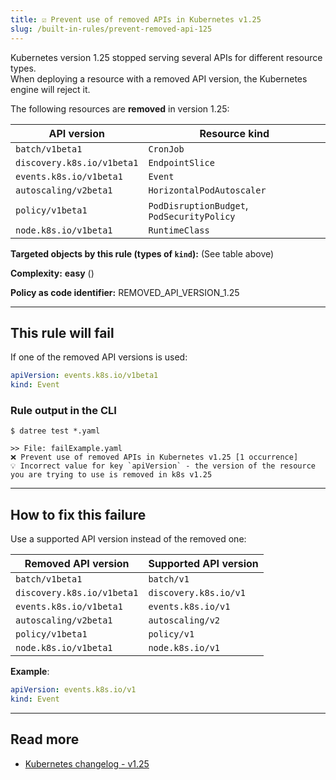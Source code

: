 ```yaml
---
title: ☑️ Prevent use of removed APIs in Kubernetes v1.25
slug: /built-in-rules/prevent-removed-api-125
---
```



Kubernetes version 1.25 stopped serving several APIs for different resource types.  
When deploying a resource with a removed API version, the Kubernetes engine will reject it.

The following resources are **removed** in version 1.25:

| API version | Resource kind |
|-------------|---------------|
| `batch/v1beta1` | `CronJob` |
| `discovery.k8s.io/v1beta1` | `EndpointSlice` |
| `events.k8s.io/v1beta1` | `Event` |
| `autoscaling/v2beta1` | `HorizontalPodAutoscaler` |
| `policy/v1beta1` | `PodDisruptionBudget`, `PodSecurityPolicy` |
| `node.k8s.io/v1beta1` | `RuntimeClass` |

**Targeted objects by this rule (types of **`kind`**):** (See table above)

**Complexity:** **easy** (<Complexity/>)

**Policy as code identifier:** REMOVED_API_VERSION_1.25

---

## This rule will fail

If one of the removed API versions is used:

```yaml
apiVersion: events.k8s.io/v1beta1
kind: Event
```

### Rule output in the CLI

```terminal
$ datree test *.yaml

>> File: failExample.yaml
❌ Prevent use of removed APIs in Kubernetes v1.25 [1 occurrence]
💡 Incorrect value for key `apiVersion` - the version of the resource you are trying to use is removed in k8s v1.25
```

---

## How to fix this failure

Use a supported API version instead of the removed one:

| Removed API version | Supported API version |
|-------------|---------------|
| `batch/v1beta1` | `batch/v1` |
| `discovery.k8s.io/v1beta1` | `discovery.k8s.io/v1` |
| `events.k8s.io/v1beta1` | `events.k8s.io/v1` |
| `autoscaling/v2beta1` | `autoscaling/v2` |
| `policy/v1beta1` | `policy/v1` |
| `node.k8s.io/v1beta1` | `node.k8s.io/v1` |

**Example**:  

```yaml
apiVersion: events.k8s.io/v1
kind: Event
```

---

## Read more

- [Kubernetes changelog - v1.25](https://github.com/kubernetes/kubernetes/blob/master/CHANGELOG/CHANGELOG-1.25.md#deprecations-and-removals)
